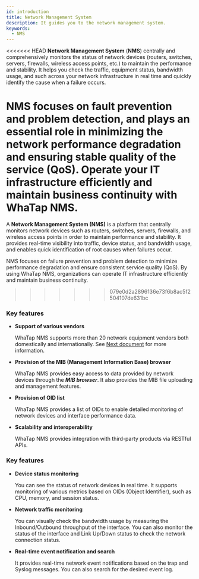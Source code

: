 ```yaml
---
id: introduction
title: Network Management System
description: It guides you to the network management system.
keywords:
  - NMS
---
```


<<<<<<< HEAD
**Network Management System** (**NMS**) centrally and comprehensively monitors the status of network devices (routers, switches, servers, firewalls, wireless access points, etc.) to maintain the performance and stability. It helps you check the traffic, equipment status, bandwidth usage, and such across your network infrastructure in real time and quickly identify the cause when a failure occurs.

**NMS** focuses on fault prevention and problem detection, and plays an essential role in minimizing the network performance degradation and ensuring stable quality of the service (QoS). Operate your IT infrastructure efficiently and maintain business continuity with WhaTap **NMS**.
=======
A **Network Management System (NMS)** is a platform that centrally monitors network devices such as routers, switches, servers, firewalls, and wireless access points in order to maintain performance and stability. It provides real-time visibility into traffic, device status, and bandwidth usage, and enables quick identification of root causes when failures occur.

NMS focuses on failure prevention and problem detection to minimize performance degradation and ensure consistent service quality (QoS). By using WhaTap NMS, organizations can operate IT infrastructure efficiently and maintain business continuity.
>>>>>>> 079e0d2a2896136e73f6b8ac5f2504107de631bc

### Key features

- **Support of various vendors**

  WhaTap NMS supports more than 20 network equipment vendors both domestically and internationally. See [Next document](/nms/supported-spec#supported-mib) for more information.

- **Provision of the MIB (Management Information Base) browser**

  WhaTap NMS provides easy access to data provided by network devices through the ***MIB browser***. It also provides the MIB file uploading and management features. 

- **Provision of OID list**

  WhaTap NMS provides a list of OIDs to enable detailed monitoring of network devices and interface performance data. 

- **Scalability and interoperability**

  WhaTap NMS provides integration with third-party products via RESTful APIs. 

### Key features

- **Device status monitoring**

  You can see the status of network devices in real time. It supports monitoring of various metrics based on OIDs (Object Identifier), such as CPU, memory, and session status. 

- **Network traffic monitoring** 

  You can visually check the bandwidth usage by measuring the Inbound/Outbound throughput of the interface. You can also monitor the status of the interface and Link Up/Down status to check the network connection status. 
    

- **Real-time event notification and search**

  It provides real-time network event notifications based on the trap and Syslog messages. You can also search for the desired event log. 
    
